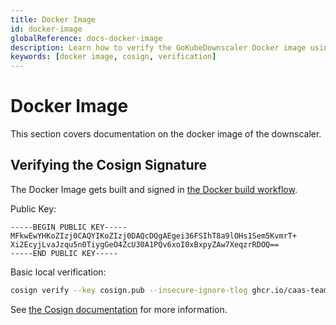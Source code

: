 ```yaml
---
title: Docker Image
id: docker-image
globalReference: docs-docker-image
description: Learn how to verify the GoKubeDownscaler Docker image using Cosign.
keywords: [docker image, cosign, verification]
---
```


# Docker Image

This section covers documentation on the docker image of the downscaler.

## Verifying the Cosign Signature

The Docker Image gets built and signed in [the Docker build workflow](ref:contributing-github-workflows#docker-build).

Public Key:

```text title="cosign.pub"
-----BEGIN PUBLIC KEY-----
MFkwEwYHKoZIzj0CAQYIKoZIzj0DAQcDQgAEgei36FSIhT8a9lOHs1Sem5KvmrT+
Xi2EcyjLvaJzqu5n0TiygGeO4ZcU30A1PQv6xoI0xBxpyZAw7XeqzrRDOQ==
-----END PUBLIC KEY-----
```

Basic local verification:

```bash
cosign verify --key cosign.pub --insecure-ignore-tlog ghcr.io/caas-team/gokubedownscaler:latest
```

See [the Cosign documentation](https://docs.sigstore.dev/cosign/verifying/verify) for more information.
